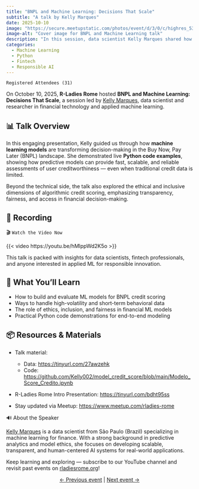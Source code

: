 ```yaml
---
title: "BNPL and Machine Learning: Decisions That Scale"
subtitle: "A talk by Kelly Marques"
date: 2025-10-10
image: "https://secure.meetupstatic.com/photos/event/d/3/0/c/highres_530514028.webp?w=750"
image-alt: "Cover image for BNPL and Machine Learning talk"
description: "In this session, data scientist Kelly Marques shared how machine learning models are shaping decision-making in the Buy Now, Pay Later (BNPL) landscape — blending code, insight, and ethics."
categories:
  - Machine Learning
  - Python
  - Fintech
  - Responsible AI
---
```


`Registered Attendees (31)`

On October 10, 2025, **R-Ladies Rome** hosted **BNPL and Machine Learning: Decisions That Scale**, a session led by [Kelly Marques](https://www.linkedin.com/in/kelly-marques-de-oliveiralopes/), data scientist and researcher in financial technology and applied machine learning.

##  📊 Talk Overview

In this engaging presentation, Kelly guided us through how **machine learning models** are transforming decision-making in the Buy Now, Pay Later (BNPL) landscape. She demonstrated live **Python code examples**, showing how predictive models can provide fast, scalable, and reliable assessments of user creditworthiness — even when traditional credit data is limited.

Beyond the technical side, the talk also explored the ethical and inclusive dimensions of algorithmic credit scoring, emphasizing transparency, fairness, and access in financial decision-making.

## 🎥 Recording

🎬 `Watch the Video Now`

{{< video https://youtu.be/hMlppWd2K5o >}}

This talk is packed with insights for data scientists, fintech professionals, and anyone interested in applied ML for responsible innovation.

## 🧠 What You’ll Learn

- How to build and evaluate ML models for BNPL credit scoring
- Ways to handle high-volatility and short-term behavioral data
- The role of ethics, inclusion, and fairness in financial ML models
- Practical Python code demonstrations for end-to-end modeling

## 📦 Resources & Materials

- Talk material: 

  - Data: <https://tinyurl.com/27awzehk>
  - Code: <https://github.com/Kelly002/model_credit_score/blob/main/Modelo_Score_Credito.ipynb>
  
- R-Ladies Rome Intro Presentation: <https://tinyurl.com/bdht95ss>  
- Stay updated via Meetup: <https://www.meetup.com/rladies-rome>

🔊 About the Speaker

[Kelly Marques]() is a data scientist from São Paulo (Brazil) specializing in machine learning for finance. With a strong background in predictive analytics and model ethics, she focuses on developing scalable, transparent, and human-centered AI systems for real-world applications.

Keep learning and exploring — subscribe to our YouTube channel and revisit past events on [rladiesrome.org](https://rladiesrome.org/)!


<center>[← Previous event](/talks/2025/meetup/09292025_ChuckHuber.qmd) | [Next event →](/talks/2025/NextSpeaker.qmd)</center>  
